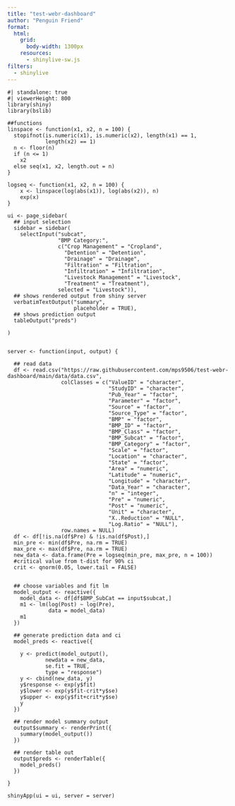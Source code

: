 ```yaml
---
title: "test-webr-dashboard"
author: "Penguin Friend"
format:
  html:
    grid: 
      body-width: 1300px
    resources: 
      - shinylive-sw.js
filters: 
  - shinylive
---
```






```shinylive-r
#| standalone: true
#| viewerHeight: 800
library(shiny)
library(bslib)

##functions
linspace <- function(x1, x2, n = 100) {
  stopifnot(is.numeric(x1), is.numeric(x2), length(x1) == 1, 
            length(x2) == 1)
  n <- floor(n)
  if (n <= 1) 
    x2
  else seq(x1, x2, length.out = n)
}

logseq <- function(x1, x2, n = 100) {
    x <- linspace(log(abs(x1)), log(abs(x2)), n)
    exp(x)
}

ui <- page_sidebar(
  ## input selection
  sidebar = sidebar(
    selectInput("subcat",
                "BMP Category:",
                c("Crop Management" = "Cropland",
                  "Detention" = "Detention",
                  "Drainage" = "Drainage",
                  "Filtration" = "Filtration",
                  "Infiltration" = "Infiltration",
                  "Livestock Management" = "Livestock",
                  "Treatment" = "Treatment"),
                selected = "Livestock")),
  ## shows rendered output from shiny server
  verbatimTextOutput("summary",
                     placeholder = TRUE),
  ## shows prediction output
  tableOutput("preds")
  
)


server <- function(input, output) {
  
  ## read data
  df <- read.csv("https://raw.githubusercontent.com/mps9506/test-webr-dashboard/main/data/data.csv",
                 colClasses = c("ValueID" = "character",
                                "StudyID" = "character",
                                "Pub_Year" = "factor",
                                "Parameter" = "factor",
                                "Source" = "factor",
                                "Source_Type" = "factor",
                                "BMP" = "factor",
                                "BMP_ID" = "factor",
                                "BMP_Class" = "factor",
                                "BMP_Subcat" = "factor",
                                "BMP_Category" = "factor",
                                "Scale" = "factor",
                                "Location" = "character",
                                "State" = "factor",
                                "Area" = "numeric",
                                "Latitude" = "numeric",
                                "Longitude" = "character",
                                "Data_Year" = "character",
                                "n" = "integer", 
                                "Pre" = "numeric",
                                "Post" = "numeric",
                                "Unit" = "character",
                                "X..Reduction" = "NULL",
                                "Log.Ratio" = "NULL"),
                 row.names = NULL)
  df <- df[!is.na(df$Pre) & !is.na(df$Post),]
  min_pre <- min(df$Pre, na.rm = TRUE)
  max_pre <- max(df$Pre, na.rm = TRUE)
  new_data <- data.frame(Pre = logseq(min_pre, max_pre, n = 100))
  #critical value from t-dist for 90% ci
  crit <- qnorm(0.05, lower.tail = FALSE) 

  
  ## choose variables and fit lm
  model_output <- reactive({
    model_data <- df[df$BMP_SubCat == input$subcat,]
    m1 <- lm(log(Post) ~ log(Pre),
             data = model_data)
    m1
  })
  
  ## generate prediction data and ci
  model_preds <- reactive({
    
    y <- predict(model_output(),
            newdata = new_data,
            se.fit = TRUE,
            type = "response")
    y <- cbind(new_data, y)
    y$response <- exp(y$fit)
    y$lower <- exp(y$fit-crit*y$se)
    y$upper <- exp(y$fit+crit*y$se)
    y
  })
  
  ## render model summary output
  output$summary <- renderPrint({ 
    summary(model_output())
  })
  
  ## render table out
  output$preds <- renderTable({
    model_preds()
  })
  
}

shinyApp(ui = ui, server = server)



```
